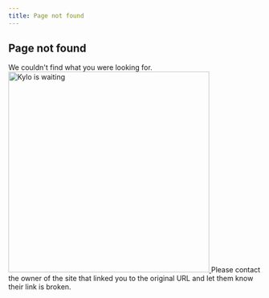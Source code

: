 ```yaml
---
title: Page not found
---
```



<Article style={{ textAlign: 'center', overflow: 'hidden' }}>
  <ScreenContainer>
    <h1>Page not found</h1>
    <Box forwardedAs="p" my={3} mx="auto">
      We couldn't find what you were looking for.
    </Box>
  </ScreenContainer>
  <a href="https://dribbble.com/shots/2402048-Kylo-is-waiting">
    <img
      alt="Kylo is waiting"
      src="https://cdn.dribbble.com/users/469578/screenshots/2402048/star_wars_kyloren_ren.gif"
      width="400"
    />
  </a>
  <ScreenContainer>
    <Box forwardedAs="p" my={3} mx="auto">
      Please contact the owner of the site that linked you to the original URL
      and let them know their link is broken.
    </Box>
  </ScreenContainer>
</Article>
